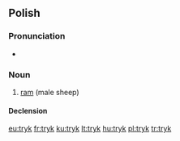 ==Polish==

===Pronunciation===
* {{IPA|[trɨk]|lang=pl}}

===Noun===
{{infl|pl|noun|g=m}}

# [[ram]] (male sheep)

====Declension====
{{pl-decl-noun
|tryk|tryki
|tryka|tryków
|trykowi|trykom
|tryka|tryki
|trykiem|trykami
|tryku|trykach
|tryku|tryki
}}

[[eu:tryk]]
[[fr:tryk]]
[[ku:tryk]]
[[lt:tryk]]
[[hu:tryk]]
[[pl:tryk]]
[[tr:tryk]]